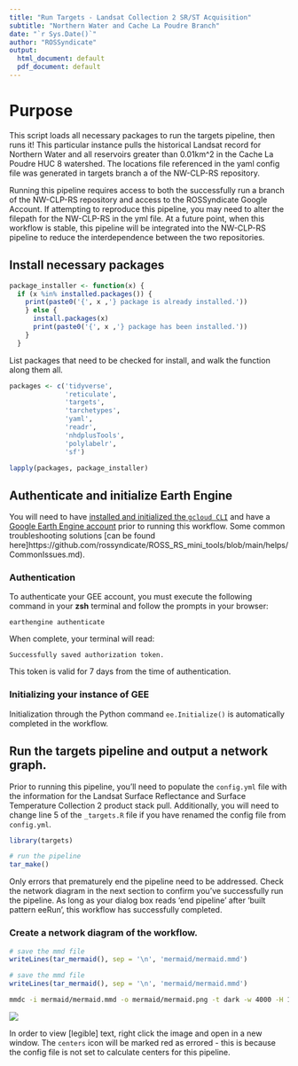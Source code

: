 ```yaml
---
title: "Run Targets - Landsat Collection 2 SR/ST Acquisition"
subtitle: "Northern Water and Cache La Poudre Branch"
date: "`r Sys.Date()`"
author: "ROSSyndicate"
output:
  html_document: default
  pdf_document: default
---
```


# Purpose

This script loads all necessary packages to run the targets pipeline, then runs it!
This particular instance pulls the historical Landsat record for Northern Water and
all reservoirs greater than 0.01km^2 in the Cache La Poudre HUC 8 watershed. The
locations file referenced in the yaml config file was generated in targets branch
a of the NW-CLP-RS repository. 

Running this pipeline requires access to both the successfully run a branch of the
NW-CLP-RS repository and access to the ROSSyndicate Google Account. If attempting to
reproduce this pipeline, you may need to alter the filepath for the NW-CLP-RS in 
the yml file. At a future point, when this workflow is stable, this pipeline will 
be integrated into the NW-CLP-RS pipeline to reduce the interdependence between 
the two repositories.

## Install necessary packages

```r
package_installer <- function(x) {
  if (x %in% installed.packages()) {
    print(paste0('{', x ,'} package is already installed.'))
    } else {
      install.packages(x)
      print(paste0('{', x ,'} package has been installed.'))
    }
  }
```

List packages that need to be checked for install, and walk the function along them all.

```r
packages <- c('tidyverse',
              'reticulate',
              'targets',
              'tarchetypes',
              'yaml',
              'readr',
              'nhdplusTools',
              'polylabelr',
              'sf')

lapply(packages, package_installer)
```

## Authenticate and initialize Earth Engine

You will need to have [installed and initialized the `gcloud CLI`](https://cloud.google.com/sdk/docs/install) 
and have a [Google Earth Engine account](https://code.earthengine.google.com/register) prior to running this workflow. 
Some common troubleshooting solutions [can be found here]https://github.com/rossyndicate/ROSS_RS_mini_tools/blob/main/helps/CommonIssues.md).

### Authentication

To authenticate your GEE account, you must execute the following command in your **zsh** terminal and follow the prompts in your browser:

`earthengine authenticate`

When complete, your terminal will read:

`Successfully saved authorization token.`

This token is valid for 7 days from the time of authentication.

### Initializing your instance of GEE

Initialization through the Python command `ee.Initialize()` is automatically completed in the workflow.

## Run the targets pipeline and output a network graph.

Prior to running this pipeline, you'll need to populate the `config.yml` file with the 
information for the Landsat Surface Reflectance and Surface Temperature Collection 2 
product stack pull. Additionally, you will need to change line 5 of the `_targets.R` file 
if you have renamed the config file from `config.yml`.

```r
library(targets)

# run the pipeline
tar_make()
```

Only errors that prematurely 
end the pipeline need to be addressed. Check the network diagram in the next section 
to confirm you've successfully run the pipeline. As long as your dialog box reads 'end pipeline' 
after 'built pattern eeRun', this workflow has successfully completed.

### Create a network diagram of the workflow.

```r
# save the mmd file
writeLines(tar_mermaid(), sep = '\n', 'mermaid/mermaid.mmd')
```

```r
# save the mmd file
writeLines(tar_mermaid(), sep = '\n', 'mermaid/mermaid.mmd')
```

```zsh
mmdc -i mermaid/mermaid.mmd -o mermaid/mermaid.png -t dark -w 4000 -H 1000
```

![](mermaid/mermaid.png)

In order to view [legible] text, right click the image and open in a new window.
The `centers` icon will be marked red as errored - this is because the config file
is not set to calculate centers for this pipeline. 
